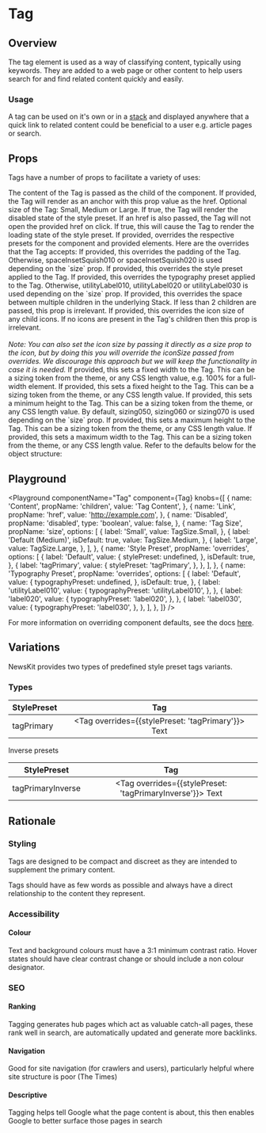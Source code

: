 

# Tag

## Overview

The tag element is used as a way of classifying content, typically using keywords. They are added to a web page or other content to help users search for and find related content quickly and easily.

### Usage

A tag can be used on it's own or in a [stack](/components/stack) and displayed anywhere that a quick link to related content could be beneficial to a user e.g. article pages or search.

## Props

Tags have a number of props to facilitate a variety of uses:

<LegacyBlock marginTop="sizing040">
  <Prop name="children" type="string" required>
    The content of the Tag is passed as the child of the component.
  </Prop>
  <Prop name="href" type="string">
    If provided, the Tag will render as an anchor with this prop value as the
    href.
  </Prop>
  <Prop name="size" type="TagSize" default="Medium">
    Optional size of the Tag: Small, Medium or Large.
  </Prop>
  <Prop name="disabled" type="boolean" default={false}>
    If true, the Tag will render the disabled state of the style preset. If an
    href is also passed, the Tag will not open the provided href on click.
  </Prop>
  <Prop name="loading" type="boolean" default={false}>
    If true, this will cause the Tag to render the loading state of the style
    preset.
  </Prop>
  <Prop name="overrides" type="object">
    If provided, overrides the respective presets for the component and provided
    elements. Here are the overrides that the Tag accepts:
    <Prop name="spaceInset" type="MQ<string>">
      If provided, this overrides the padding of the Tag. Otherwise,
      spaceInsetSquish010 or spaceInsetSquish020 is used depending on the `size`
      prop.
    </Prop>
    <Prop name="stylePreset" type="MQ<string>">
      If provided, this overrides the style preset applied to the Tag.
    </Prop>
    <Prop name="typographyPreset" type="MQ<string>">
      If provided, this overrides the typography preset applied to the Tag.
      Otherwise, utilityLabel010, utilityLabel020 or utilityLabel030 is used
      depending on the `size` prop.
    </Prop>
    <Prop name="spaceInline" type="MQ<string>">
      If provided, this overrides the space between multiple children in the
      underlying Stack. If less than 2 children are passed, this prop is
      irrelevant.
    </Prop>
    <Prop name="iconSize" type="MQ<string>">
      If provided, this overrides the icon size of any child icons. If no icons
      are present in the Tag's children then this prop is irrelevant.
      <br />
      <br />
      <i>
        Note: You can also set the icon size by passing it directly as a size
        prop to the icon, but by doing this you will override the iconSize
        passed from overrides. We discourage this approach but we will keep the
        functionality in case it is needed.
      </i>
    </Prop>
    <Prop name="width" type="MQ<string>">
      If provided, this sets a fixed width to the Tag. This can be a sizing
      token from the theme, or any CSS length value, e.g. 100% for a full-width
      element.
    </Prop>
    <Prop name="height" type="MQ<string>">
      If provided, this sets a fixed height to the Tag. This can be a sizing
      token from the theme, or any CSS length value.
    </Prop>
    <Prop name="minHeight" type="MQ<string>">
      If provided, this sets a minimum height to the Tag. This can be a sizing
      token from the theme, or any CSS length value. By default, sizing050,
      sizing060 or sizing070 is used depending on the `size` prop.
    </Prop>
    <Prop name="maxHeight" type="MQ<string>">
      If provided, this sets a maximum height to the Tag. This can be a sizing
      token from the theme, or any CSS length value.
    </Prop>
    <Prop name="maxWidth" type="MQ<string>">
      If provided, this sets a maximum width to the Tag. This can be a sizing
      token from the theme, or any CSS length value.
    </Prop>
    Refer to the defaults below for the object structure:
    <CodeFromDefaultPresets componentName="tag" />
  </Prop>
</LegacyBlock>

## Playground

<Playground
  componentName="Tag"
  component={Tag}
  knobs={[
    {
      name: 'Content',
      propName: 'children',
      value: 'Tag Content',
    },
    {
      name: 'Link',
      propName: 'href',
      value: 'http://example.com',
    },
    {
      name: 'Disabled',
      propName: 'disabled',
      type: 'boolean',
      value: false,
    },
    {
      name: 'Tag Size',
      propName: 'size',
      options: [
        {
          label: 'Small',
          value: TagSize.Small,
        },
        {
          label: 'Default (Medium)',
          isDefault: true,
          value: TagSize.Medium,
        },
        {
          label: 'Large',
          value: TagSize.Large,
        },
      ],
    },
    {
      name: 'Style Preset',
      propName: 'overrides',
      options: [
        {
          label: 'Default',
          value: {
            stylePreset: undefined,
          },
          isDefault: true,
        },
        {
          label: 'tagPrimary',
          value: {
            stylePreset: 'tagPrimary',
          },
        },
      ],
    },
    {
      name: 'Typography Preset',
      propName: 'overrides',
      options: [
        {
          label: 'Default',
          value: {
            typographyPreset: undefined,
          },
          isDefault: true,
        },
        {
          label: 'utilityLabel010',
          value: {
            typographyPreset: 'utilityLabel010',
          },
        },
        {
          label: 'label020',
          value: {
            typographyPreset: 'label020',
          },
        },
        {
          label: 'label030',
          value: {
            typographyPreset: 'label030',
          },
        },
      ],
    },
  ]}
/>

For more information on overriding component defaults, see the docs <a href='/theme/theming/component-defaults/'>here</a>.

## Variations

NewsKit provides two types of predefined style preset tags variants.

### Types

| StylePreset |                            Tag                            |
| ----------- | :-------------------------------------------------------: |
| tagPrimary  | <Tag overrides={{stylePreset: 'tagPrimary'}}> Text </Tag> |

Inverse presets

<InverseTheme>

| StylePreset       |                                              Tag                                              |
| ----------------- | :-------------------------------------------------------------------------------------------: |
| tagPrimaryInverse | <InverseTheme><Tag overrides={{stylePreset: 'tagPrimaryInverse'}}> Text </Tag></InverseTheme> |

</InverseTheme>

## Rationale

### Styling

Tags are designed to be compact and discreet as they are intended to supplement the primary content.

Tags should have as few words as possible and always have a direct relationship to the content they represent.

### Accessibility

#### Colour

Text and background colours must have a 3:1 minimum contrast ratio.
Hover states should have clear contrast change or should include a non colour designator.

### SEO

#### Ranking

Tagging generates hub pages which act as valuable catch-all pages, these rank well in search, are automatically updated and generate more backlinks.

#### Navigation

Good for site navigation (for crawlers and users), particularly helpful where site structure is poor (The Times)

#### Descriptive

Tagging helps tell Google what the page content is about, this then enables Google to better surface those pages in search
